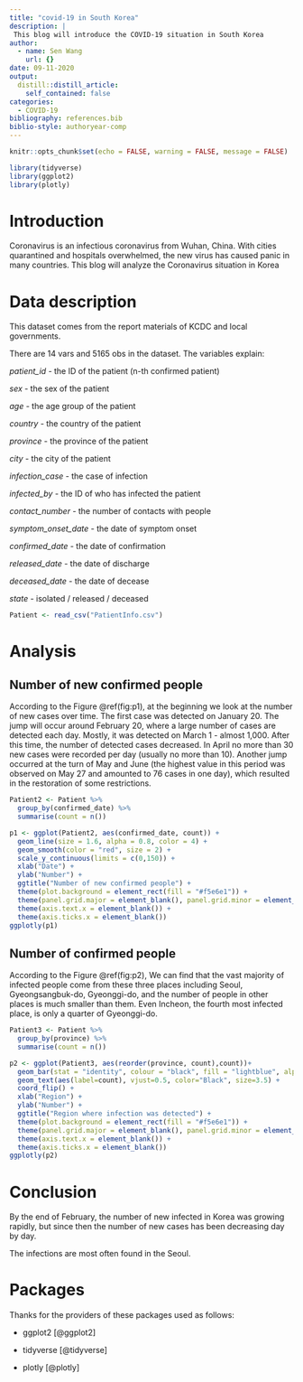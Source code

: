 ```yaml
---
title: "covid-19 in South Korea"
description: |
 This blog will introduce the COVID-19 situation in South Korea
author:
  - name: Sen Wang 
    url: {}
date: 09-11-2020
output:
  distill::distill_article:
    self_contained: false
categories:
  - COVID-19
bibliography: references.bib
biblio-style: authoryear-comp
---
```


```r
knitr::opts_chunk$set(echo = FALSE, warning = FALSE, message = FALSE)
```

```r
library(tidyverse)
library(ggplot2)
library(plotly)
```

# Introduction

Coronavirus is an infectious coronavirus from Wuhan, China. With cities quarantined and hospitals overwhelmed, the new virus has caused panic in many countries. This blog will analyze the Coronavirus situation in Korea

# Data description

This dataset comes from the report materials of KCDC and local governments.

There are 14 vars and 5165 obs in the dataset.
The variables explain:

*patient_id* - the ID of the patient (n-th confirmed patient)

*sex* - the sex of the patient

*age* - the age group of the patient

*country* - the country of the patient

*province* - the province of the patient

*city* - the city of the patient

*infection_case* - the case of infection

*infected_by* - the ID of who has infected the patient

*contact_number* - the number of contacts with people

*symptom_onset_date* - the date of symptom onset

*confirmed_date* - the date of confirmation

*released_date* - the date of discharge

*deceased_date* - the date of decease

*state* - isolated / released / deceased

```r
Patient <- read_csv("PatientInfo.csv")
```

# Analysis
## Number of new confirmed people

According to the Figure \@ref(fig:p1), at the beginning we look at the number of new cases over time. The first case was detected on January 20. The jump will occur around February 20, where a large number of cases are detected each day. Mostly, it was detected on March 1 - almost 1,000. After this time, the number of detected cases decreased. In April no more than 30 new cases were recorded per day (usually no more than 10). Another jump occurred at the turn of May and June (the highest value in this period was observed on May 27 and amounted to 76 cases in one day), which resulted in the restoration of some restrictions.

```r
Patient2 <- Patient %>%
  group_by(confirmed_date) %>%
  summarise(count = n())
```

```r
p1 <- ggplot(Patient2, aes(confirmed_date, count)) +
  geom_line(size = 1.6, alpha = 0.8, color = 4) +
  geom_smooth(color = "red", size = 2) +
  scale_y_continuous(limits = c(0,150)) +
  xlab("Date") +
  ylab("Number") +
  ggtitle("Number of new confirmed people") + 
  theme(plot.background = element_rect(fill = "#f5e6e1")) +
  theme(panel.grid.major = element_blank(), panel.grid.minor = element_blank()) +
  theme(axis.text.x = element_blank()) +
  theme(axis.ticks.x = element_blank())
ggplotly(p1)
```

## Number of confirmed people

According to the Figure \@ref(fig:p2), We can find that the vast majority of infected people come from these three places including Seoul, Gyeongsangbuk-do, Gyeonggi-do, and the number of people in other places is much smaller than them. Even Incheon, the fourth most infected place, is only a quarter of Gyeonggi-do.

```r
Patient3 <- Patient %>% 
  group_by(province) %>% 
  summarise(count = n())
```


```r
p2 <- ggplot(Patient3, aes(reorder(province, count),count))+
  geom_bar(stat = "identity", colour = "black", fill = "lightblue", alpha = 0.9) +
  geom_text(aes(label=count), vjust=0.5, color="Black", size=3.5) +
  coord_flip() +
  xlab("Region") +
  ylab("Number") +
  ggtitle("Region where infection was detected") + 
  theme(plot.background = element_rect(fill = "#f5e6e1")) +
  theme(panel.grid.major = element_blank(), panel.grid.minor = element_blank()) +
  theme(axis.text.x = element_blank()) +
  theme(axis.ticks.x = element_blank())
ggplotly(p2)
```

# Conclusion

By the end of February, the number of new infected in Korea was growing rapidly, but since then the number of new cases has been decreasing day by day.

The infections are most often found in the Seoul.




# Packages

Thanks for the providers of these packages used as follows:


- ggplot2 [@ggplot2]

- tidyverse [@tidyverse]

- plotly [@plotly] 









